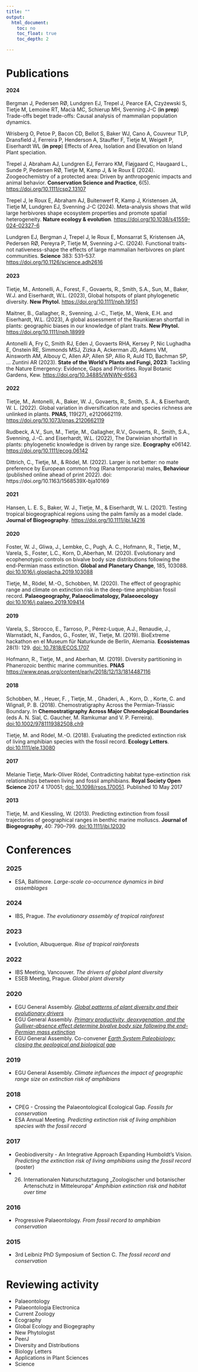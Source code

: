 ```yaml
---
title: ""
output:
  html_document:
    toc: no
    toc_float: true
    toc_depth: 2

---  
```


# Publications

#### 2024
Bergman J, Pedersen RØ, Lundgren EJ, Trepel J, Pearce EA, Czyżewski S, Tietje M, Lemoine RT, Macià MC, Schierup MH, Svenning J-C (**in prep**) Trade-offs beget trade-offs: Causal analysis of mammalian population dynamics. 

Wrisberg O, Petoe P, Bacon CD, Bellot S, Baker WJ, Cano A, Couvreur TLP, Dransfield J, Ferreira P, Henderson A, Stauffer F, Tietje M, Weigelt P, Eiserhardt WL (**in prep**) Effects of Area, Isolation and Elevation on Island Plant speciation. 

Trepel J, Abraham AJ, Lundgren EJ, Ferraro KM, Fløjgaard C, Haugaard L., Sunde P, Pedersen RØ, Tietje M, Kamp J, & le Roux E (2024). Zoogeochemistry of a protected area: Driven by anthropogenic impacts and animal behavior. **Conservation Science and Practice**, 6(5). [https://doi.org/10.1111/csp2.13107](https://doi.org/10.1111/csp2.13107)

Trepel J, le Roux E, Abraham AJ, Buitenwerf R, Kamp J, Kristensen JA, Tietje M, Lundgren EJ, Svenning J-C (2024). Meta-analysis shows that wild large herbivores shape ecosystem properties and promote spatial heterogeneity. **Nature ecology & evolution**. [https://doi.org/10.1038/s41559-024-02327-6](https://doi.org/10.1038/s41559-024-02327-6)

Lundgren EJ, Bergman J, Trepel J, le Roux E, Monsarrat S, Kristensen JA, Pedersen RØ, Pereyra P, Tietje M, Svenning J-C. (2024). Functional traits-not nativeness-shape the effects of large mammalian herbivores on plant communities. **Science** 383: 531–537. [https://doi.org/10.1126/science.adh2616](https://doi.org/10.1126/science.adh2616)


#### 2023
Tietje, M., Antonelli, A., Forest, F., Govaerts, R., Smith, S.A., Sun, M., Baker, W.J. and Eiserhardt, W.L. (2023), Global hotspots of plant phylogenetic diversity. **New Phytol.** [https://doi.org/10.1111/nph.19151](https://doi.org/10.1111/nph.19151)

Maitner, B., Gallagher, R., Svenning, J.-C., Tietje, M., Wenk, E.H. and Eiserhardt, W.L. (2023), A global assessment of the Raunkiæran shortfall in plants: geographic biases in our knowledge of plant traits. **New Phytol.** [https://doi.org/10.1111/nph.18999](https://doi.org/10.1111/nph.18999)

Antonelli A, Fry C, Smith RJ, Eden J, Govaerts RHA, Kersey P, Nic Lughadha E, Onstein RE, Simmonds MSJ, Zizka A, Ackerman JD, Adams VM, Ainsworth AM, Albouy C, Allen AP, Allen SP, Allio R, Auld TD, Bachman SP, ... Zuntini AR (2023). **State of the World's Plants and Fungi, 2023**: Tackling the Nature Emergency: Evidence, Gaps and Priorities. Royal Botanic Gardens, Kew. [https://doi.org/10.34885/WNWN-6S63](https://doi.org/10.34885/WNWN-6S63)

#### 2022
Tietje, M., Antonelli, A., Baker, W. J., Govaerts, R., Smith, S. A., & Eiserhardt, W. L. (2022). Global variation in diversification rate and species richness are unlinked in plants. **PNAS**, 119(27), e2120662119. [https://doi.org/10.1073/pnas.2120662119](https://www.pnas.org/doi/full/10.1073/pnas.2120662119)

Rudbeck, A.V., Sun, M., Tietje, M., Gallagher, R.V., Govaerts, R., Smith, S.A., Svenning, J.-C. and Eiserhardt, W.L. (2022), The Darwinian shortfall in plants: phylogenetic knowledge is driven by range size. **Ecography** e06142. [https://doi.org/10.1111/ecog.06142](https://doi.org/10.1111/ecog.06142)

Dittrich, C., Tietje, M., & Rödel, M. (2022). Larger is not better: no mate preference by European common frog (Rana temporaria) males, **Behaviour** (published online ahead of print 2022). doi: https://doi.org/10.1163/1568539X-bja10169

#### 2021
Hansen, L. E. S., Baker, W. J., Tietje, M., & Eiserhardt, W. L. (2021). Testing tropical biogeographical regions using the palm family as a model clade. **Journal of Biogeography**. [https://doi.org/10.1111/jbi.14216](https://doi.org/10.1111/jbi.14216)

#### 2020
Foster, W. J., Gliwa, J., Lembke, C., Pugh, A. C., Hofmann, R., Tietje, M., Varela, S., Foster, L.C., Korn, D.,Aberhan, M. (2020). Evolutionary and ecophenotypic controls on bivalve body size distributions following the end-Permian mass extinction. **Global and Planetary Change**, 185, 103088. [doi:10.1016/j.gloplacha.2019.103088](https://doi.org/10.1016/j.gloplacha.2019.103088)

Tietje, M., Rödel, M.-O., Schobben, M. (2020). The effect of geographic range and climate on extinction risk in the deep-time amphibian fossil record. **Palaeogeography, Palaeoclimatology, Palaeoecology** [doi:10.1016/j.palaeo.2019.109414](https://doi.org/10.1016/j.palaeo.2019.109414)

#### 2019
Varela, S., Sbrocco, E., Tarroso, P., Pérez-Luque, A.J., Renaudie, J., Warnstädt, N., Fandos, G., Foster, W., Tietje, M. (2019). BioExtreme hackathon en el Museum für Naturkunde de Berlín, Alemania. **Ecosistemas** 28(1): 129. [doi: 10.7818/ECOS.1707](https://www.revistaecosistemas.net/index.php/ecosistemas/article/view/1707)

Hofmann, R., Tietje, M., and Aberhan, M. (2019). Diversity partitioning in Phanerozoic benthic marine communities. **PNAS** [https://www.pnas.org/content/early/2018/12/13/1814487116](https://www.pnas.org/content/early/2018/12/13/1814487116)

#### 2018
Schobben, M. , Heuer, F. , Tietje, M. , Ghaderi, A. , Korn, D. , Korte, C. and Wignall, P. B. (2018). Chemostratigraphy Across the Permian‐Triassic Boundary. In **Chemostratigraphy Across Major Chronological Boundaries** (eds A. N. Sial, C. Gaucher, M. Ramkumar and V. P. Ferreira). [doi:10.1002/9781119382508.ch9](https://doi.org/10.1002/9781119382508.ch9)


Tietje, M. and Rödel, M.-O. (2018). Evaluating the predicted extinction risk of living amphibian species with the fossil record. **Ecology Letters**. [doi:10.1111/ele.13080](https://doi.org/10.1111/ele.13080)

#### 2017
Melanie Tietje, Mark-Oliver Rödel, Contradicting habitat type-extinction risk relationships between living and fossil amphibians. **Royal Society Open Science** 2017 4 170051; [doi: 10.1098/rsos.170051](http://rsos.royalsocietypublishing.org/cgi/content/full/rsos.170051?ijkey=HFAoNHwozz9aFKn&keytype=ref). Published 10 May 2017

#### 2013
Tietje, M. and Kiessling, W. (2013). Predicting extinction from fossil trajectories of geographical ranges in benthic marine molluscs. **Journal of Biogeography**, 40: 790–799. [doi:10.1111/jbi.12030](http://onlinelibrary.wiley.com/doi/10.1111/jbi.12030/abstract)



# Conferences

### 2025
* ESA, Baltimore. *Large-scale co-occurrence dynamics in bird assemblages*

### 2024
* IBS, Prague. *The evolutionary assembly of tropical rainforest*


### 2023
* Evolution, Albuquerque. *Rise of tropical rainforests*


### 2022
* IBS Meeting, Vancouver. *The drivers of global plant diversity*
* ESEB Meeting, Prague. *Global plant diversity*


### 2020
* EGU General Assembly. [*Global patterns of plant diversity and their evolutionary drivers*](https://doi.org/10.5194/egusphere-egu2020-9733)
* EGU General Assembly. [*Primary productivity, deoxygenation, and the Gulliver-absence effect determine bivalve body size following the end-Permian mass extinction*](https://doi.org/10.5194/egusphere-egu2020-10213)
* EGU General Assembly. Co-convener [*Earth System Paleobiology: closing the geological and biological gap*](https://meetingorganizer.copernicus.org/EGU2020/session/36479)


### 2019
* EGU General Assembly. *Climate influences the impact of geographic range size on extinction risk of amphibians*

### 2018
* CPEG - Crossing the Palaeontological Ecological Gap. *Fossils for conservation*
* ESA Annual Meeting. *Predicting extinction risk of living amphibian species with the fossil record*

### 2017
* Geobiodiversity - An Integrative Approach Expanding Humboldt's Vision. *Predicting the extinction risk of living amphibians using the fossil record* (poster)
* 26. Internationalen Naturschutztagung „Zoologischer und botanischer Artenschutz in Mitteleuropa“ *Amphibian extinction risk and habitat over time*

### 2016
* Progressive Palaeontology. *From fossil record to amphibian conservation*

### 2015
* 3rd Leibniz PhD Symposium of Section C. *The fossil record and conservation*



# Reviewing activity

* Palaeontology
* Palaeontologia Electronica
* Current Zoology 
* Ecography
* Global Ecology and Biogegraphy
* New Phytologist
* PeerJ
* Diversity and Distributions
* Biology Letters
* Applications in Plant Sciences
* Science

